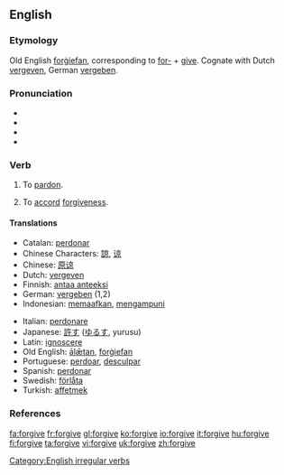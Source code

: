 ==English==

===Etymology===
Old English [[forgiefan|forġiefan]], corresponding to [[for-]] + [[give]]. Cognate with Dutch [[vergeven]], German [[vergeben]].

===Pronunciation===
*{{AHD|fər-gĭv', fôr-gĭv'}}
*{{IPA|/fəˈgɪv/, /fɔː(r)ˈgɪv/}}
*{{SAMPA|/f@(r)ˈgIv/, /fO:(r)ˈgIv/}}
*{{audio|en-us-forgive.ogg|Audio (US)}}

===Verb===
{{en-verb|forgives|forgiving|forgave|forgiven}}

# {{transitive}} To [[pardon]].
# {{intransitive}} To [[accord]] [[forgiveness]].

====Translations====
{{top}}
*Catalan: [[perdonar]]
*Chinese Characters: [[諒]], [[谅]]
*Chinese: [[原谅]]
*Dutch: [[vergeven]]
*Finnish: [[antaa anteeksi]]
*German: [[vergeben]] (1,2)
*Indonesian: [[maaf|memaafkan]], [[ampun|mengampuni]]
{{mid}}
*Italian: [[perdonare]]
*Japanese: [[許す]] ([[ゆるす]], yurusu)
*Latin: [[ignoscere]]
*Old English: [[alætan|ālǣtan]], [[forgiefan|forġiefan]]
*Portuguese: [[perdoar]], [[desculpar]]
*Spanish: [[perdonar]]
*Swedish: [[förlåta]]
*Turkish: [[affetmek]]
{{bottom}}

===References===
{{R:Century 1911}}
{{R:Webster 1913}}

[[Category:English irregular verbs]]

[[fa:forgive]]
[[fr:forgive]]
[[gl:forgive]]
[[ko:forgive]]
[[io:forgive]]
[[it:forgive]]
[[hu:forgive]]
[[fi:forgive]]
[[ta:forgive]]
[[vi:forgive]]
[[uk:forgive]]
[[zh:forgive]]